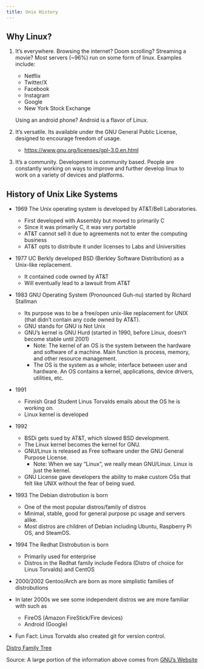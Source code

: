 ```yaml
---
title: Unix History
---
```


## Why Linux?

1. It's everywhere. Browsing the internet? Doom scrolling? Streaming a movie? 
Most servers (~96%) run on some form of linux. 
Examples include: 
    - Netflix
    - Twitter/X
    - Facebook
    - Instagram
    - Google
    - New York Stock Exchange

    Using an android phone? Android is a flavor of Linux.


2. It's versatile. Its available under the GNU General Public License, designed to encourage freedom of usage.

    -  [https://www.gnu.org/licenses/gpl-3.0.en.html](GNU GPL)

3. It's a community. Development is community based. People are constantly working on ways to improve and further develop linux to work on a variety of devices and platforms.


## History of Unix Like Systems

- 1969 The Unix operating system is developed by AT&T/Bell Laboratories.
    - First developed with Assembly but moved to primarily C
    - Since it was primarily C, it was very portable
    - AT&T cannot sell it due to agreements not to enter the computing business
    - AT&T opts to distribute it under licenses to Labs and Universities

- 1977 UC Berkly developed BSD (Berkley Software Distribution) as a Unix-like replacement. 
    - It contained code owned by AT&T
    - Will eventually lead to a lawsuit from AT&T

- 1983 GNU Operating System (Pronounced Guh-nu) started by Richard Stallman 
    - Its purpose was to be a free/open unix-like replacement for UNIX (that didn't contain any code owned by AT&T).
    - GNU stands for GNU is Not Unix
    - GNU's kernel is GNU Hurd (started in 1990, before Linux, doesn't become stable until 2001)
        - Note: The kernel of an OS is the system between the hardware and software of a machine. Main function is process, memory, and other resource management.
        - The OS is the system as a whole; interface between user and hardware. An OS contains a kernel, applications, device drivers, utilities, etc.

- 1991
    - Finnish Grad Student Linus Torvalds emails about the OS he is working on.
    - Linux kernel is developed

- 1992 
    - BSDi gets sued by AT&T, which slowed BSD development. 
    - The Linux kernel becomes the kernel for GNU. 
    - GNU/Linux is released as Free software under the GNU General Purpose License. 
        - Note: When we say "Linux", we really mean GNU/Linux. Linux is just the kernel. 
    - GNU License gave developers the ability to make custom OSs that felt like UNIX without the fear of being sued. 

- 1993 The Debian distrobution is born 
    - One of the most popular distros/family of distros
    - Minimal, stable, good for general purpose pc usage and servers alike.
    - Most distros are children of Debian including Ubuntu, Raspberry Pi OS, and SteamOS.

- 1994 The Redhat Distrobution is born
    - Primarily used for enterprise 
    - Distros in the Redhat family include Fedora (Distro of choice for Linus Torvalds) and CentOS

- 2000/2002 Gentoo/Arch are born as more simplistic families of distrobutions

- In later 2000s we see some independent distros we are more familiar with such as 
    - FireOS (Amazon FireStick/Fire devices)
    - Android (Google)

- Fun Fact: Linus Torvalds also created git for version control.

[Distro Family Tree](https://distrowatch.com/images/other/distro-family-tree.png) 

Source: A large portion of the information above comes from [GNU's Website](https://www.gnu.org/)
